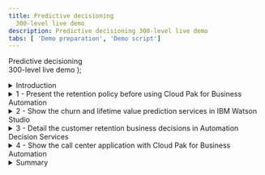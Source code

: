 ```yaml
---
title: Predictive decisioning
  300-level live demo
description: Predictive decisioning 300-level live demo
tabs: [ 'Demo preparation', 'Demo script']
---
```


  <span>
    Predictive decisioning <br/> 300-level live demo
  </span> );

<span id="top"></span>

<details>

<summary>Introduction</summary>
<br/>

Welcome to the call center customer retention demonstration. Today, I will show you how to rapidly improve your call center agent’s productivity when looking at retaining important valuable customers, so the agent can provide retention offers while interacting with customers on the phone. <br/><br/>

A key aspect of this demonstration is the use of artificial intelligence services inside automated rules-based decisions. We will use two IBM Cloud Paks: <br/>
•	**IBM Cloud Pak for Data** allows us to create and host the prediction services that we will use to better understand the customer's situation <br/>
•	**IBM Cloud Pak for Business Automation** allows us to create the automated call center application end-to-end using low-code/no-code editors <br/><br/>

I will show you how to: <br/>
•	Rapidly create prediction services from your historical data with no data science skills <br/>
•	Build an automated decision service that will mix business rules with machine learning (ML) predictions to select the most appropriate customer retention offer <br/>
•	Rapidly build a fully automated application that will invoke this decision service, which the call center agent will use to propose adapted retention offers <br/><br/>

Let’s get started!

<br/>

**[Go to top](#top)**

</details>

<details>

<summary>1 - Present the retention policy before using Cloud Pak for Business Automation</summary>
<br/>

| **1.1** | **Present the retention policy** |
| :---                   | :--- |
| **Action**             | Open the **Retention-Policy.pdf** document from your local environment. Note: This data file was already downloaded as one of the **demo installation files** in <a href="https://ibm-garage-tsa.github.io/platinum-demos/300-business-automation-predictive-decisioning/demo-preparation/#install-the-demo" target="_blank" rel="noreferrer">Demo preparation</a>. |
| **Screenshot**         | <br/> ![Open PDF](./images/1.1_Open_PDF_600.png) |
| **Action**             | Rapidly scroll down the document to show how retention offers were managed in the past. |
| **Screenshot**         | <br/> ![Scroll PDF](./images/1.1_Scroll_PDF_600.png) |
| **Narration**          | We will use a telecommunication call center example in this demo. SkyTalk's call center agents are asked to offer retention promotions to customers who are upset. To do this, they have to use their own judgment to consider the opportunity to grant a retention offer. They also must choose what retention to suggest when they are discussing with the customer. <br/><br/> SkyTalk's sales and marketing division is regularly issuing a document explaining how agents could identify upset customers and what retention offers they can apply depending on the customer's situation. <br/><br/> This process leads to some various issues: <br/> •	Complexity for an agent to identify upset customers <br/> •	Customers may receive offers not adapted to their needs <br/> •	No cost control on how customers are retained <br/> •	Requires training and skills to distribute offers <br/> •	Retentions offers are not equally proposed across call center agents creating compliance issues <br/> •	It takes time on the phone for a call center agent to decide whet retention offer to propose <br/><br/> Seeing its retention budget increase, SkyTalk is looking to retain customers using a more efficient process, particularly a system that would be able to automatically: <br/> •	Assess the propensity for a customer to churn <br/> •	Estimate the lifetime value (LTV) of the customer <br/> •	Find the most adapted retention offer for the customer <br/> •	Have a controlled and compliant way to give retention offers across the entire call centers <br/><br/> Let’s see how SkyTalk has faced all these challenges. To do this, we are going to visit three IBM products with two IBM Cloud Paks. <br/><br/> I will start by showing you how you can rapidly create some prediction services in Cloud Pak for Data using IBM Watson Studio and IBM Watson Machine Learning. <br/><br/> In a second phase, we will move into the IBM Automation space with Cloud Pak for Business Automation. There, I will show you how the retention offer decision service will mix these service insights with some automated business rules using Automation Decision Services (ADS), an IBM Business Automation Studio (BAS) component that will allow you to deliver automated decision services without writing code. <br/><br/> Finally, we will move into a second component of Business Automation Studio – Application Designer – that is the low-code environment that has allowed us to design the call center's front-end application that calls this decision service and provides recommendations to the call center agents. <br/><br/> Let’s start our journey now. |

<br/>

**[Go to top](#top)**

</details>

<details>

<summary>2 - Show the churn and lifetime value prediction services in IBM Watson Studio</summary>
<br/>

| **2.1** | **Open IBM Watson Studio** |
| :---                   | :--- |
| **Actions**            | Log in to <a href="http://cloud.ibm.com/" target="_blank" rel="noreferrer">IBM Cloud</a>, and enter your own environment space. |
| **Screenshots**        | <br/> ![IBM Cloud](./images/2.1.1_600.png) <br/> <br/> ![Environment](./images/2.1.2_600.png) |
| **Actions**            | Under **Resource summary**, select **Service and software**. Then, click on **Watson Studio**. |
| **Screenshots**        | <br/> ![Dashboard](./images/2.1.3_600.png) <br/> <br/> ![Services and software](./images/2.1.4_600.png) |
| **Action**             | Click on **Get Started**, and you will be directed to IBM Watson Studio. |
| **Screenshots**        | <br/> ![Get Started](./images/2.1.5_600.png) <br/> <br/> ![IBM Watson Studio](./images/2.1.5_1_600.png) |
| **Narration**          | The first challenge is to find a way to rapidly identify customers with a high propensity to churn and estimate their lifetime values. Lifetime value is a prognostication of the net profit contributed to the whole future relationship with a customer. <br/><br/> With this information, SkyTalk can estimate the opportunity to provide a retention offer and invest more on retention budgets for customers with high lifetime values. <br/><br/> SkyTalk has used IBM Watson Studio, from the IBM Cloud Pak for Data, to create prediction services that are leveraging machine learning technologies to make predictions as we can see here. Let’s see how IBM Watson Studio allows you to rapidly deliver these services without requiring any data science skills. |

<br/>

| **2.2** | **Show the churn historical data file** |
| :---                   | :--- |
| **Actions**            | Open the customer retention project. Within **Data assets**, click on **customer-churn-data.csv**. |
| **Screenshots**        | <br/> ![Projects](./images/2.2.1_600.png) <br/> <br/> ![Data Assets](./images/2.2.1_1_600.png) |
| **Actions**            | Explain the historical data file, and highlight the **CHURN** column. Then, return to the project view by clicking on the project in the breadcrumb trail. |
| **Screenshots**        | <br/> ![Data](./images/2.2.3_600.png) <br/> <br/> ![Navigation](./images/2.2.4_600.png) |
| **Narration**          | With any machine learning models, you need data to build a model and train it. This is done automatically using IBM AutoAI. All you must do is provide the dataset in CSV format. As we can see, we have plenty of attributes, and one of them indicates that a given customer has churned. This historical data file is coming from the SkyTalk call center historical database. The churn attribute is the one we want to predict. AutoAI has asked us for what attribute to predict before starting to build and test the model for us. |

<br/>

| **2.3** | **Show the model experiment** |
| :---                   | :--- |
| **Action**             | Click on the **Customer retention demo CHURN experiment**. |
| **Screenshot**         | <br/> ![Experiment](./images/2.3.1_600.png) |
| **Actions**            | Scroll down to the **Pipeline leaderboard** section. Click on the first row, and show the **Model evaluation** curve. Then, close the view. |
| **Screenshots**        | <br/> ![Summary](./images/2.3.1_1_600.png) <br/> <br/> ![Pipeline Leaderboard](./images/2.3.2_600.png) <br/> <br/> ![Pipeline](./images/2.3.3_600.png) |
| **Actions**            | Click on the **Pipeline comparison** tab, and show the **Metric chart**. Then, return to the project view. |
| **Screenshot**         | <br/> ![Pipeline Comparison](./images/2.3.6_600.png) |
| **Narration**          | AutoAI has run many experiments for us, as we can see now in this pipeline table. Going down to the experiment list, let's select the best one. You can see some evaluation criteria for that experiment. AutoAI has automatically tested various experiments to select the best model, as we can see in the **Pipeline comparison** tab. Once again, all of this is performed automatically with no action required on your side. |

<br/>

| **2.4** | **Explain the models** |
| :---                   | :--- |
| **Action**             | Click on the churn model. |
| **Screenshot**         | <br/> ![Models](./images/2.4.1_600.png) |
| **Action**             | Explain the **Input Schema**. |
| **Screenshot**         | <br/> ![Input Schema](./images/2.4.2_600.png) |
| **Narration**          | From this experiment, the model can be generated. You can already preview the input data that will be required to get the churn prediction. The service will return the prediction with some probabilities attached to that decision. |

<br/>

| **2.5** | **Show the model deployment** |
| :---                   | :--- |
| **Actions**            | Click on the **IBM Watson Studio** icon (top left corner) to return to IBM Watson Studio, and click on the **Deployment Space**. |
| **Screenshot**         | <br/> ![IBM Watson Studio](./images/2.5.1_600.png) |
| **Actions**            | Click on the **Assets** tab, and show the two assets corresponding to the two models. |
| **Screenshot**         | <br/> ![Assets](./images/2.5.3_600.png) |
| **Actions**            | Click on the **Deployments** tab, and show the deployed services. Click on the churn service, and click on the **Test** tab. |
| **Screenshot**         | <br/> ![Deployments](./images/2.5.5_600.png) |
| **Actions**            | Enter some input data, and click on **Add to list**. Select the list, and click on **Predict**. Then, show the prediction result. <br/><br/> Example input data: M/M/3/56000/N/42/CC/105/1 |
| **Screenshots**        | <br/> ![Input](./images/2.5.8_600.png) <br/><br/> ![Predict](./images/2.5.10_600.png) <br/><br/> ![Result](./images/2.5.11_600.png) |
| **Actions**            | Enter a different set of input data to predict, and show the prediction result. <br/><br/> Example input data: Example input data: F/S/1/38000/N/24/CC/229/3  |
| **Screenshot**         | <br/> ![Input](./images/2.5.12_600.png) <br/><br/> ![Result](./images/2.5.13_600.png) |
| **Narration**          | The last step is to deploy this service in the IBM Watson Machine Learning environment on the cloud. Let’s jump to the deployment space in IBM Watson Studio. <br/><br/> From the **Assets** tab, we can now see the two model assets and their equivalent deployed instances. <br/><br/> The two churn and lifetime service instances are here, and they are ready to be used by any application. <br/><br/> Let’s test our churn service by entering some input values. We can see the prediction result for that testing data. In this example, the result is **False** with a probability of 78%. Let’s use a different dataset. For this second profile, the prediction is **True** with a probability of 99.5%, which isn't surprising since this data is really similar to one of our experiment values. <br/><br/> Now that we have seen how the two predictions services are created in Cloud Pak for Data and Watson Studio using AutoAI, let’s now move to Cloud Pak for Automation and see how these two services are going to be consumed by the business rules. |

<br/>

**[Go to top](#top)**

</details>

<details>

<summary>3 - Detail the customer retention business decisions in Automation Decision Services</summary>
<br/>

| **3.1** | **Start Automation Decision Services** |
| :---                   | :--- |
| **Actions**            | Log in to your IBM Automation instance using your ROKS credentials. In the menu bar, open **Business automations** under **Design**. |
| **Screenshots**        | <br/> ![IBM Automation](./images/3.1.1_600.png) <br/> <br/> ![Menu](./images/3.1.2_600.png) |
| **Actions**            | Open the **Decision** menu, and then open the **Telco retention decision service**. You are now in Automation Decision Services. |
| **Screenshots**        | <br/> ![Decision](./images/3.1.3_600.png) <br/> <br/> ![ADS](./images/3.1.4_600.png) |
| **Narration**          | Let’s now move to Automation Decision Services and see how to build a rule-based decision service that leverages these two prediction services developed with IBM Watson Studio. |

<br/>

| **3.2** | **Show the machine learning provider** |
| :---                   | :--- |
| **Actions**            | Open the project settings, and click on the **Machine learning providers** tab. |
| **Screenshots**        | <br/> ![Settings](./images/3.2.1_600.png) <br/> <br/> ![ML Providers](./images/3.2.2_600.png) |
| **Action**             | **Edit** the **ADS Demo ML provider** to explain the details. Show the machine learning provider's connection details. |
| **Screenshots**        | <br/> ![Edit](./images/3.2.3_600.png) <br/> <br/> ![Details](./images/3.2.4_600.png) |
| **Action**             | Click **Cancel**, and then return to the **Telco retention decision service** by clicking on it in the breadcrumb trail. |
| **Screenshot**         | <br/> ![Telco](./images/3.2.6_600.png) |
| **Narration**          | We've used a built-in machine learning provider to be able to use our two prediction services in our business rules. <br/><br/> To configure the machine learning provider, all you have to provide is some info like an API key to connect to your IBM Cloud account, the service URL, and the deployment space ID where the two services have been deployed. |

<br/>

| **3.3** | **Show the two machine learning models** |
| :---                   | :--- |
| **Actions**            | Click on the **Telco retention DS** tile, and go to the **Predictive models** tab. |
| **Screenshots**        | <br/> ![Telco](./images/3.3.1_600.png) <br/><br/> ![Predictive Models](./images/3.3.2_600.png) |
| **Action**             | Click on **Customer Churn**. Explain that the service is connected to the churn deployed service in IBM Watson Studio. |
| **Screenshots**        | <br/> ![Models](./images/3.3.3_600.png) <br/><br/> ![Customer Churn](./images/3.3.4_600.png) |
| **Action**             | Click on the **back** button in your browser, and then click on the **Input mapping** box in the diagram. |
| **Screenshot**         | <br/> ![Input Mapping](./images/3.3.6_600.png) |
| **Action**             | Open the **Logic** tab, and open the **mapping** rule. Explain the **mapping** rule, and then click on **Back to the diagram** to return to the diagram. |
| **Screenshots**        | <br/> ![Logic](./images/3.3.7_600.png) <br/><br/> ![Mapping](./images/3.3.8_600.png) <br/><br/> ![Mapping](./images/3.3.9_600.png) <br/><br/> ![Back](./images/3.3.10_600.png) |
| **Action**             | Select the **ML model invocation** box in the diagram. |
| **Screenshot**         | <br/> ![ML Model Invocation](./images/3.3.11_600.png) |
| **Action**             | Open the **Logic** tab, and open the **prediction** rule. Explain the **prediction**, and then return to the diagram. |
| **Screenshots**        | <br/> ![Logic](./images/3.3.12_600.png) <br/><br/> ![Prediction](./images/3.3.13_600.png) <br/><br/> ![Prediction](./images/3.3.14_600.png) |
| **Action**             | Select the **Output mapping** box in the diagram. |
| **Screenshots**        | <br/> ![Output Mapping](./images/3.3.16_600.png) |
| **Action**             | Open the **Logic** tab, and open the **churn** rule. Explain the **churn** rule. Repeat this step to open the **check error** rule. |
| **Screenshots**        | <br/> ![Logic](./images/3.3.17_600.png) <br/><br/> ![Check Error](./images/3.3.19_600.png) |
| **Action**             | Return to **Telco retention DS** via the breadcrumb trail. |
| **Screenshots**        | <br/> ![Telco](./images/3.3.20_600.png) |
| **Narration**          | The machine learning provider is configured. You can now create some models that you will be able to use within your decision model. Let’s have a look at the churn model. This model is directly connected to the deployed instance in our IBM Watson Studio deployment space. The input and output data mapping is also performed from here. <br/><br/> The **mapping** rule is defining the one-to-one mapping between the service input data and the object model definition in Automation Decision Services. <br/><br/> The model invocation is also as simple as that business rule where we provided the input data, as seen in the previous step. <br/><br/> Finally, the output mapping rules will help us get the results from the service and map them to the Automation Decision Services object model as well. <br/><br/> The churn result rules will format the result if the prediction is true, meaning the customer has a high propensity to churn. <br/><br/> If the call to the service is failing, you can also create a specific rule that will set the churn prediction to 50/50. <br/><br/> We can now consume these models from our decision model. |

<br/>

| **3.4** | **Show the decision model** |
| :---                   | :--- |
| **Actions**            | Click on the **Decision models** tab, and open the **Retention offer** decision model. Explain the decision diagram. |
| **Screenshots**        | <br/> ![Decision Models](./images/3.4.1_600.png) <br/><br/> ![Diagram](./images/3.4.3_600.png) |
| **Action**             | Select the **Ranked retention offers** box in the diagram. |
| **Screenshot**         | <br/> ![Ranked Retention Offers](./images/3.4.4_600.png) |
| **Action**             | Select the **Logic** tab, and explain the four ranked offers. |
| **Screenshot**         | <br/> ![Logic](./images/3.4.5_600.png) |
| **Action**             | Click on the **Send survey** rule, and show the simple business rule. |
| **Screenshot**         | <br/> ![Send Survey](./images/3.4.6_600.png) |
| **Action**             | Click on the **Upgrade** rule, and explain the upgrade policy. Highlight the **logical upgrade** parameter that is computed from a decision table. Then, click on **Back to the diagram**. |
| **Screenshot**         | <br/> ![Upgrade](./images/3.4.7_600.png) |
| **Action**             | Select the **Logical upgrade** box. Select the **Logic** tab, and open the **upgrade table**. Explain the decision table. |
| **Screenshots**        | <br/> ![Logical Upgrade](./images/3.4.9_600.png) <br/><br/> ![Logic](./images/3.4.10_600.png) |
| **Action**             | Select one row and hover the mouse over the row number to display the rule. Then, click on **Back to the diagram**. |
| **Screenshot**         | <br/> ![Upgrade Table](./images/3.4.12_600.png) |
| **Action**             | Select the **Retention monthly budget** box. Select the **Logic** tab, and show the **size importance** rule. Explain the call to the decision service and how it is being used in the business rule. |
| **Screenshots**        | <br/> ![Retention Monthly Budget](./images/3.4.14_600.png) <br/><br/> ![Size Importance](./images/3.4.15_600.png) |
| **Narration**          | Let’s have a look at the business rules of the decision. The global decision is modeled using this Decision Modeling Notation (DMN) diagram. The top decision is decomposed into sub-decisions and uses some input parameters (in green) or call to machine learning external services (in purple). <br/><br/> The retention offer selection decision has two main parts. The first one (right hand side) is about ranking different offers that may be suitable for the customer. On the left hand side, we are using the prediction service to estimate the opportunity to give a specific offer that takes the churn risk and the retention cost into consideration. <br/><br/> The ranking sub-decisions are done with different types of rules that will be evaluated in sequence. <br/><br/> The first one is the basic offer. Here, the business rule will just send a customer survey. We can consider that rule as being the default one. Note that this rule is written in English that is non-technical and easy to understand. <br/><br/> Another rule is dealing with logical upgrades of the subscription. In that rule, the logical upgrade parameter is set with another type of rule artifact: the decision table. <br/><br/> Let’s see the logical upgrade policy by opening the decision table. <br/><br/> This table defines the criteria to be eligible for a logical upgrade. Let’s see one example. <br/><br/> For every row of the table, you can see the rule in plain text. <br/><br/> All the offer selections and rankings are then managed with a combination of natural language rules and decision tables organized in this hierarchical way. <br/><br/> Let’s now see the second part of the main decision. <br/><br/> In this section, we will invoke the predictive services that we have just seen in IBM Watson Studio and that we can now access thanks to the built-in machine learning provider. <br/><br/> Everything is managed with business rules. Let’s see the **size importance** rule first. <br/><br/> From that rule, we are creating variables that will collect the results from the two prediction services. These results will be gathered at execution time. <br/><br/> In this example, the rule is simply computing a customer value based on the churn and lifetime value predictions, but you can imagine more complex policies that could use decision tables for prediction probabilities and other prediction outcomes. |

<br/>

| **3.5** | **Show the decision execution** |
| :---                   | :--- |
| **Actions**            | Click on **Run**. Select the first dataset, and click **Run**. |
| **Screenshot**         | <br/> ![Data](./images/3.5.2_600.png) |
| **Action**             | Show the result, and particularly highlight the prediction service results. |
| **Screenshots**        | <br/> ![Result](./images/3.5.4_600.png) <br/><br/> ![Highlight](./images/3.5.5_600.png) |
| **Action**             | Return to the **Telco retention decision service** via the breadcrumb trail. |
| **Screenshots**        | <br/> ![Telco](./images/3.5.6_600.png) <br/><br/> ![Telco](./images/3.5.7_600.png) |
| **Narration**          | When all the rules are defined, you can test the decision within Automation Decision Services before the final deployment. <br/><br/> We can use a pre-defined dataset and see the decision results. <br/><br/> The decision result is displayed here, and you can also see the prediction details to further refine the rules and allocation strategy. |

<br/>

| **3.6** | **Show the deployment process** |
| :---                   | :--- |
| **Actions**            | Click on **Deploy**, and show the service version which you have already deployed. |
| **Screenshot**         | <br/> ![Deploy](./images/3.6.2_600.png) |
| **Action**             | Click on **Business Automations** (above **Telco retention decision service**). Click on **Published automation services**, and show your services. |
| **Screenshot**         | <br/> ![Business Automations](./images/3.6.4_600.png) |
| **Action**             | Click on your **telco_retention** service, and expand the **retentionOffer** operation. Explain the input/output and prediction service operations as well. |
| **Screenshot**         | <br/> ![telco_retention](./images/3.6.5_600.png) |
| **Narration**          | The decision service is now ready to be deployed in production in Cloud Pak for Business Automation. <br/><br/> To deploy a service, you simply create a new version and then deploy that version. <br/><br/> From the **Deploy** menu, you can see all the previously deployed decisions with their decision operation. <br/><br/> Once it's deployed, the service can be published so that any other Cloud Pak for Business Automation elements can use it. <br/><br/> From the decision service view, you can see the input and output parameters to which other application will have to connect in order to operate the decision service. <br/><br/> Let’s now see how this service is used in a Cloud Pak for Business Automation application developed using the low-code editor: Application Designer in IBM Automation Studio. |

<br/>

**[Go to top](#top)**

</details>

<details>

<summary>4 - Show the call center application with Cloud Pak for Business Automation</summary>
<br/>

| **4.1** | **Open the application** |
| :---                   | :--- |
| **Action**             | In the **Telco Retention Application** tile, click on **Preview**. |
| **Screenshot**         | <br/> ![Telco](./images/5.1.1_600.png) |
| **Action**             | Resize the view to see all of the screen. |
| **Screenshot**         | <br/> ![Resize](./images/5.1.2_600.png) |
| **Narration**          | Let’s now see the final application in action. <br/><br/> In this demo, I will open the application using the preview mode, but you can also deploy the application in the Cloud Pak for Business Automation application runtime environment. <br/><br/> This preview mode is also accessible within Application Designer to test and improve the application. |

<br/>

| **4.2** | **Test some different use cases** |
| :---                   | :--- |
| **Actions**            | Enter the name of one customer, and then click on **Search**. If **No customer found** is displayed, please enter a valid sample name. <br/><br/> Note: You have three pre-defined profiles: John Smith, Peter Carter, and Sarah Miller. If you don’t remember them, click on the **?** icon for help. |
| **Screenshot**         | <br/> ![Search](./images/5.2.2_600.png) |
| **Actions**            | Click on the **Get Offer** button, and show the decision service result. |
| **Screenshot**         | <br/> ![Result](./images/5.2.4_600.png) |
| **Actions**            | You can try other profiles or change the profile's values to see the impact on the final retention offer decision. <br/><br/> Experiment with **Peter Carter**. |
| **Screenshots**        | <br/> ![Peter](./images/5.2.6_1_600.png) <br/><br/> ![Peter](./images/5.2.6_2_600.png) |
| **Actions**            | Experiment with **Sarah Miller**. |
| **Screenshots**        | <br/> ![Sarah](./images/5.2.7_1_600.png) <br/><br/> ![Sarah](./images/5.2.7_2_600.png) <br/><br/> ![Sarah](./images/5.2.7_3_600.png) |
| **Narration**          | In our demo, this application is used by the SkyTalk call center agents. When they receive incoming calls, they can access some customer operational data and some personal data which customers have agreed to share with SkyTalk for promotional purposes. <br/><br/> With Application Designer, you can not only design interfaces but also specify some particular behaviors, such as deactivating a button until certain conditions are met. <br/><br/> If a call center agent receives an incoming call from **John Smith**, the agent can start the discussion while recovering the customer data. <br/><br/> At the same time, the agent can see if a retention offer is recommended automatically. In this example, there's no major recommendation for John. The only recommendation is to simply send him a customer satisfaction survey. <br/><br/> With **Peter Carter**, a retention offer is suggested on his current subscription at a reasonable retention cost. <br/><br/> Let’s see what the result is with **Sarah Miller**. If you remember from the retention service test, Sarah has an extremely high propensity to churn (99%). <br/><br/> Let’s get Sarah’s details and see the suggested retention offer. <br/><br/> Sarah is being offered one of the most important and costly retention offers. The automated decision service has evaluated the risk vs. cost before granting this interesting offer to Sarah. |

<br/>

**[Go to top](#top)**

</details>

<details>
<summary>Summary</summary>
<br/>

In this demo, we have seen how Cloud Pak for Business Automation can be used to deliver high value services in call centers. <br/><br/>
We have seen how easy it is to rapidly create prediction service by using IBM Watson Machine Learning with historical data that any organization may have in their historical logs. Creating such prediction services is easy and requires absolutely no data science skills. <br/><br/>
We have seen how these prediction services can be used and leveraged inside rule-based decisions to better guide the decision-making process with predictive insights. <br/><br/>
We have also seen that Cloud Pak for Business Automation is a cloud-based solution that allows you to address automation problems end-to-end, from the first customer touchpoint to the final interaction. <br/><br/>
Last but not least, we have seen how you can rapidly deliver new call center interfaces that can leverage these services, all of which are hosted on the IBM Cloud platform. <br/><br/>
With the help of this application, call center agents can now provide retention offers faster, more accurately, and in a cost-controlled way with just one click! <br/><br/>
Cloud Pak for Business Automation, combined with Watson Machine learning, can help you better leverage your historical insights and turn these insights into actions. <br/><br/>
And with Automation Decision Services, the business logic is easy to understand and can be put in the hands of subject matter experts. There's no need for IT development skills to update the business logic. <br/><br/>

<br/>

**[Go to top](#top)**

</details>

